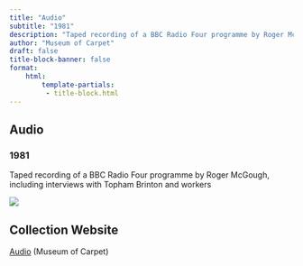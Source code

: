 ```yaml
---
title: "Audio"
subtitle: "1981"
description: "Taped recording of a BBC Radio Four programme by Roger McGough, including interviews with Topham Brinton and workers"
author: "Museum of Carpet"
draft: false
title-block-banner: false
format:
    html:
        template-partials:
         - title-block.html
---
```

## Audio
### 1981
Taped recording of a BBC Radio Four programme by Roger McGough, including interviews with Topham Brinton and workers

::: {.column-margin}
<img src="/full/400,/0/default.jpg">

:::

## Collection Website
<a href="http://176.35.59.152:8088/dserve/dserve.exe?dsqIni=Dserve.ini&dsqApp=Archive&dsqCmd=Show.tcl&dsqDb=Catalog&dsqPos=0&dsqSearch=%28%28text%29%3D%27bbc%27%29"/>Audio</a> (Museum of Carpet)
